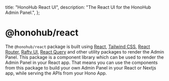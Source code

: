   title: "HonoHub React UI",
  description: "The React UI for the HonoHub Admin Panel.",
};

# @honohub/react

The `@honohub/react` package is built using [React](https://react.dev), [Tailwind CSS](https://tailwindcss.com), [React Router](https://reactrouter.com/en/main), [Rafty UI](https://rafty.rhinobase.io), [React Query](https://tanstack.com/query/latest) and other utility packages to render the Admin Panel. This package is a component library which can be used to render the Admin Panel in your React app. That means you can use the components from this package to build your own Admin Panel in your React or Nextjs app, while serving the APIs from your Hono App.
